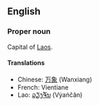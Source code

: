 ==English==

===Proper noun===

Capital of [[Laos]].

====Translations====
*Chinese: [[万象]] (Wanxiang)
*French: Vientiane
*Lao: [[ວຽງຈັນ]] (Vẏaṅčân)